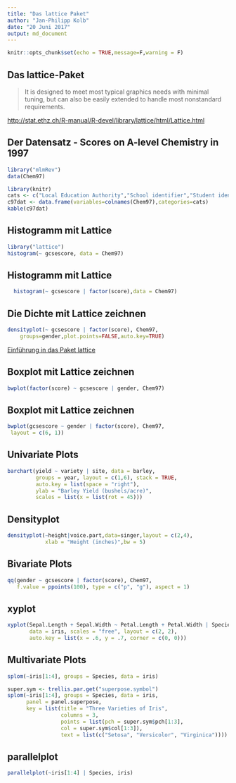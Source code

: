```yaml
---
title: "Das lattice Paket"
author: "Jan-Philipp Kolb"
date: "20 Juni 2017"
output: md_document
---
```


```r
knitr::opts_chunk$set(echo = TRUE,message=F,warning = F)
```


## Das lattice-Paket

> It is designed to meet most typical graphics needs with minimal tuning, but can also be easily extended to handle most nonstandard requirements. 

<http://stat.ethz.ch/R-manual/R-devel/library/lattice/html/Lattice.html>

## Der Datensatz - Scores on A-level Chemistry in 1997

```r
library("mlmRev")
data(Chem97)
```

```r
library(knitr)
cats <- c("Local Education Authority","School identifier","Student identifier","Point score on A-level Chemistry in 1997","Student's gender","Age in month, centred at 222 months or 18.5 years","Average GCSE score of individual","Average GCSE score of individual, centered at mean")
c97dat <- data.frame(variables=colnames(Chem97),categories=cats)
kable(c97dat)
```


## Histogramm mit Lattice

```r
library("lattice")
histogram(~ gcsescore, data = Chem97)
```

## Histogramm mit Lattice

```r
  histogram(~ gcsescore | factor(score),data = Chem97)
```

## Die Dichte mit Lattice zeichnen

```r
densityplot(~ gcsescore | factor(score), Chem97, 
	groups=gender,plot.points=FALSE,auto.key=TRUE)
```

[Einführung in das Paket lattice](http://www.isid.ac.in/~deepayan/R-tutorials/labs/04_lattice_lab.pdf)

## Boxplot mit Lattice zeichnen

```r
bwplot(factor(score) ~ gcsescore | gender, Chem97)
```

## Boxplot mit Lattice zeichnen

```r
bwplot(gcsescore ~ gender | factor(score), Chem97,
 layout = c(6, 1))
```

## Univariate Plots

```r
barchart(yield ~ variety | site, data = barley,
         groups = year, layout = c(1,6), stack = TRUE,
         auto.key = list(space = "right"),
         ylab = "Barley Yield (bushels/acre)",
         scales = list(x = list(rot = 45)))
```


## Densityplot

```r
densityplot(~height|voice.part,data=singer,layout = c(2,4),
            xlab = "Height (inches)",bw = 5)
```

## Bivariate Plots

```r
qq(gender ~ gcsescore | factor(score), Chem97,
   f.value = ppoints(100), type = c("p", "g"), aspect = 1)
```

## xyplot

```r
xyplot(Sepal.Length + Sepal.Width ~ Petal.Length + Petal.Width | Species,
       data = iris, scales = "free", layout = c(2, 2),
       auto.key = list(x = .6, y = .7, corner = c(0, 0)))
```

## Multivariate Plots

```r
splom(~iris[1:4], groups = Species, data = iris)
```


```r
super.sym <- trellis.par.get("superpose.symbol")
splom(~iris[1:4], groups = Species, data = iris,
      panel = panel.superpose,
      key = list(title = "Three Varieties of Iris",
                 columns = 3, 
                 points = list(pch = super.sym$pch[1:3],
                 col = super.sym$col[1:3]),
                 text = list(c("Setosa", "Versicolor", "Virginica"))))
```


## parallelplot

```r
parallelplot(~iris[1:4] | Species, iris)
```

